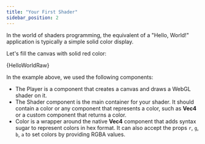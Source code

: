 ```yaml
---
title: "Your First Shader"
sidebar_position: 2
---
```



In the world of shaders programming, the equivalent of a "Hello, World!" application is typically a simple solid color display.

Let's fill the canvas with solid red color:

<Tabs>
  <TabItem value="rsf" label="React Shader Fiber" default>
    <CodeBlock language={'jsx'}>
        {HelloWorldRaw}
    </CodeBlock>
  </TabItem>
  <TabItem value="GLSL" label="GLSL">
  <CodeBlock language={'glsl'}>
    <GLSLOutput component={HelloWorld}/>
  </CodeBlock>
  </TabItem>
</Tabs>

<HelloWorld/>
<br/>

In the example above, we used the following components:
- The Player is a component that creates a canvas and draws a WebGL shader on it.
- The Shader component is the main container for your shader. It should contain a color or any component that represents a color, such as **Vec4** or a custom component that returns a color.
- Color is a wrapper around the native **Vec4** component that adds syntax sugar to represent colors in hex format. It can also accept the props `r`, `g`, `b`, `a` to set colors by providing RGBA values.